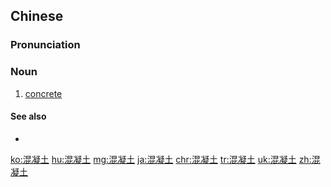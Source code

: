 ==Chinese==
{{zh-forms}}

===Pronunciation===
{{zh-pron
|m=hùnníngtǔ
|c=wan6 jing4 tou2
|cat=n
}}

===Noun===
{{zh-noun}}

# {{lb|zh|Intermediate Mandarin}} [[concrete]]

====See also====
* {{zh-l|水泥}}

{{zh-cat|Intermediate}}

[[ko:混凝土]]
[[hu:混凝土]]
[[mg:混凝土]]
[[ja:混凝土]]
[[chr:混凝土]]
[[tr:混凝土]]
[[uk:混凝土]]
[[zh:混凝土]]